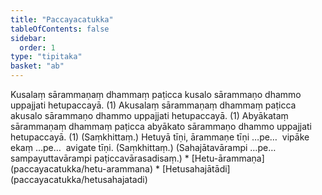 ```yaml
---
title: "Paccayacatukka"
tableOfContents: false
sidebar:
  order: 1
type: "tipitaka"
basket: "ab"
---
```



<DynamicBreadcrumb />

<Division number="1">

<Paragraph number="1332">
Kusalaṃ sārammaṇaṃ dhammaṃ paṭicca kusalo sārammaṇo dhammo uppajjati hetupaccayā. (1)




</Paragraph>

<Paragraph number="1333">
Akusalaṃ sārammaṇaṃ dhammaṃ paṭicca akusalo sārammaṇo dhammo uppajjati hetupaccayā. (1)




</Paragraph>

<Paragraph number="1334">
Abyākataṃ sārammaṇaṃ dhammaṃ paṭicca abyākato sārammaṇo dhammo uppajjati hetupaccayā. (1) (Saṃkhittaṃ.)




</Paragraph>

</Division>
<Division number="2">

<Paragraph number="1335">
Hetuyā tīṇi, ārammaṇe tīṇi …pe…  vipāke ekaṃ …pe…  avigate tīṇi. (Saṃkhittaṃ.)




</Paragraph>

<Paragraph number="1336">
(Sahajātavārampi …pe…  sampayuttavārampi paṭiccavārasadisaṃ.)

</Paragraph>
</Division>

<TableOfContents>
* [Hetu-ārammaṇa](paccayacatukka/hetu-arammana)
* [Hetusahajātādi](paccayacatukka/hetusahajatadi)
</TableOfContents>